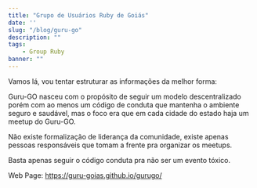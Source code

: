 ```yaml
---
title: "Grupo de Usuários Ruby de Goiás"
date: ''
slug: "/blog/guru-go"
description: ""
tags:
    - Group Ruby
banner: ""
---
```

Vamos lá, vou tentar estruturar as informações da melhor forma:

Guru-GO nasceu com o propósito de seguir um modelo descentralizado 
porém com ao menos um código de conduta que mantenha o ambiente 
seguro e saudável, mas o foco era que em cada cidade do estado 
haja um meetup do Guru-GO.

Não existe formalização de liderança da comunidade,
existe apenas pessoas responsáveis que tomam a frente
pra organizar os meetups.

Basta apenas seguir o código conduta pra não ser um evento tóxico.

Web Page: https://guru-goias.github.io/gurugo/
